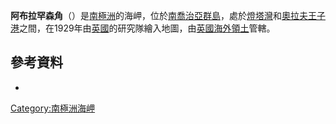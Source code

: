 {{Coord|54|3|S|37|8|W||display=title}}

'''阿布拉罕森角'''（{{lang-en|Point Abrahamsen}}）是[[南極洲|南極洲]]的海岬，位於[[南喬治亞群島|南喬治亞群島]]，處於[[燈塔灣|燈塔灣]]和[[奧拉夫王子港|奧拉夫王子港]]之間，在1929年由[[英國|英國]]的研究隊繪入地圖，由[[英國海外領土|英國海外領土]]管轄。

==參考資料==
* {{usgs-gazetteer}}

{{Antarctica-geo-stub}}
{{南喬治亞與南桑威奇群島}}

[[Category:南極洲海岬|Category:南極洲海岬]]